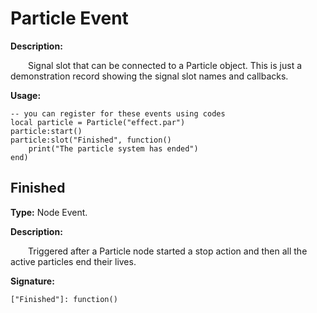 # Particle Event

**Description:**

&emsp;&emsp;Signal slot that can be connected to a Particle object.
This is just a demonstration record showing the signal slot names and callbacks.

**Usage:**
```tl
-- you can register for these events using codes
local particle = Particle("effect.par")
particle:start()
particle:slot("Finished", function()
	print("The particle system has ended")
end)
```

## Finished

**Type:** Node Event.

**Description:**

&emsp;&emsp;Triggered after a Particle node started a stop action and then all the active particles end their lives.

**Signature:**
```tl
["Finished"]: function()
```